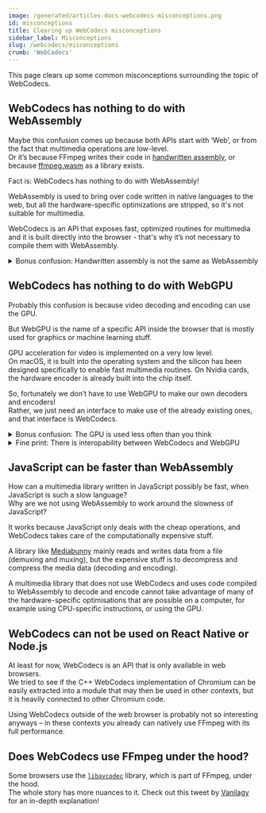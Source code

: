 ```yaml
---
image: /generated/articles-docs-webcodecs-misconceptions.png
id: misconceptions
title: Clearing up WebCodecs misconceptions
sidebar_label: Misconceptions
slug: /webcodecs/misconceptions
crumb: 'WebCodecs'
---
```


This page clears up some common misconceptions surrounding the topic of WebCodecs.

## WebCodecs has nothing to do with WebAssembly

Maybe this confusion comes up because both APIs start with ‘Web’, or from the fact that multimedia operations are low-level.  
Or it’s because FFmpeg writes their code in [handwritten assembly](https://x.com/search?q=from%3Affmpeg%20handwritten%20assembly&src=typed_query), or because [ffmpeg.wasm](https://github.com/ffmpegwasm/ffmpeg.wasm) as a library exists.

Fact is: WebCodecs has nothing to do with WebAssembly!

WebAssembly is used to bring over code written in native languages to the web, but all the hardware-specific optimizations are stripped, so it's not suitable for multimedia.

WebCodecs is an API that exposes fast, optimized routines for multimedia and it is built directly into the browser - that's why it’s not necessary to compile them with WebAssembly.

<details>
<summary>
Bonus confusion: Handwritten assembly is not the same as WebAssembly
</summary>
 For example, if FFmpeg writes fast assembly code for the `armv9` instruction set, it cannot be used because WebAssembly code runs in the browser and must therefore support all CPU architectures, meaning that only a common denominator of CPU-instructions can be used.

The optimizations for `armv9` will be entirely removed when FFmpeg is compiled to WebAssembly.  
 Think of WebAssembly as another compilation target alongside x86, ARM etc., rather than associate it with Assembly languages.

</details>

## WebCodecs has nothing to do with WebGPU

Probably this confusion is because video decoding and encoding can use the GPU.

But WebGPU is the name of a specific API inside the browser that is mostly used for graphics or machine learning stuff.

GPU acceleration for video is implemented on a very low level.  
On macOS, it is built into the operating system and the silicon has been designed specifically to enable fast multimedia routines. On Nvidia cards, the hardware encoder is already built into the chip itself.

So, fortunately we don’t have to use WebGPU to make our own decoders and encoders!  
Rather, we just need an interface to make use of the already existing ones, and that interface is WebCodecs.

<details>
  <summary>Bonus confusion: The GPU is used less often than you think</summary>
  For encoding videos, the CPU is often preferred, because it leads to better compression. With GPU encoding, you either get a larger file size or a worse video quality. However, it is faster!
</details>

<details>
  <summary>Fine print: There is interopability between WebCodecs and WebGPU</summary>
  You can [import a frame that you extracted with WebCodecs into a WebGPU texture](https://developer.mozilla.org/en-US/docs/Web/API/GPUDevice/importExternalTexture). So WebCodecs and WebGPU are tangentially connected, just not in the way most people imagine.
</details>

## JavaScript can be faster than WebAssembly

How can a multimedia library written in JavaScript possibly be fast, when JavaScript is such a slow language?  
Why are we not using WebAssembly to work around the slowness of JavaScript?

It works because JavaScript only deals with the cheap operations, and WebCodecs takes care of the computationally expensive stuff.

A library like [Mediabunny](https://mediabunny.dev) mainly reads and writes data from a file (demuxing and muxing), but the expensive stuff is to decompress and compress the media data (decoding and encoding).

A multimedia library that does not use WebCodecs and uses code compiled to WebAssembly to decode and encode cannot take advantage of many of the hardware-specific optimisations that are possible on a computer, for example using CPU-specific instructions, or using the GPU.

## WebCodecs can not be used on React Native or Node.js

At least for now, WebCodecs is an API that is only available in web browsers.  
We tried to see if the C++ WebCodecs implementation of Chromium can be easily extracted into a module that may then be used in other contexts, but it is heavily connected to other Chromium code.

Using WebCodecs outside of the web browser is probably not so interesting anyways – in these contexts you already can natively use FFmpeg with its full performance.

## Does WebCodecs use FFmpeg under the hood?

Some browsers use the [`libavcodec`](https://en.wikipedia.org/wiki/Libavcodec) library, which is part of FFmpeg, under the hood.  
The whole story has more nuances to it. Check out this tweet by [Vanilagy](https://x.com/vanilagy/status/1962427445706908127) for an in-depth explanation!
